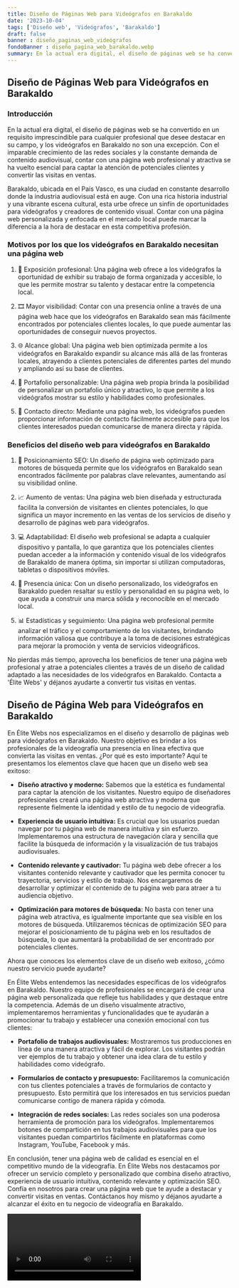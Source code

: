 ```yaml
---
title: Diseño de Páginas Web para Videógrafos en Barakaldo
date: '2023-10-04'
tags: ['Diseño web', 'Videógrafos', 'Barakaldo']
draft: false
banner : diseño_paginas_web_videógrafos
fondoBanner : diseño_pagina_web_barakaldo.webp
summary: En la actual era digital, el diseño de páginas web se ha convertido en un requisito imprescindible para cualquier profesional que desee destacar en su campo, y los videógrafos en Barakaldo no son una excepción. Con el imparable crecimiento de las redes sociales y la constante demanda de contenido audiovisual, contar con una página web profesional y atractiva se ha vuelto esencial para captar la atención de potenciales clientes y convertir las visitas en ventas.
---
```


## Diseño de Páginas Web para Videógrafos en Barakaldo

### Introducción

En la actual era digital, el diseño de páginas web se ha convertido en un requisito imprescindible para cualquier profesional que desee destacar en su campo, y los videógrafos en Barakaldo no son una excepción. Con el imparable crecimiento de las redes sociales y la constante demanda de contenido audiovisual, contar con una página web profesional y atractiva se ha vuelto esencial para captar la atención de potenciales clientes y convertir las visitas en ventas.

Barakaldo, ubicada en el País Vasco, es una ciudad en constante desarrollo donde la industria audiovisual está en auge. Con una rica historia industrial y una vibrante escena cultural, esta urbe ofrece un sinfín de oportunidades para videógrafos y creadores de contenido visual. Contar con una página web personalizada y enfocada en el mercado local puede marcar la diferencia a la hora de destacar en esta competitiva profesión.

### Motivos por los que los videógrafos en Barakaldo necesitan una página web

1. 🎥 Exposición profesional: Una página web ofrece a los videógrafos la oportunidad de exhibir su trabajo de forma organizada y accesible, lo que les permite mostrar su talento y destacar entre la competencia local.

2. 🎞️ Mayor visibilidad: Contar con una presencia online a través de una página web hace que los videógrafos en Barakaldo sean más fácilmente encontrados por potenciales clientes locales, lo que puede aumentar las oportunidades de conseguir nuevos proyectos.

3. 🌐 Alcance global: Una página web bien optimizada permite a los videógrafos en Barakaldo expandir su alcance más allá de las fronteras locales, atrayendo a clientes potenciales de diferentes partes del mundo y ampliando así su base de clientes.

4. 💼 Portafolio personalizable: Una página web propia brinda la posibilidad de personalizar un portafolio único y atractivo, lo que permite a los videógrafos mostrar su estilo y habilidades como profesionales.

5. 📲 Contacto directo: Mediante una página web, los videógrafos pueden proporcionar información de contacto fácilmente accesible para que los clientes interesados puedan comunicarse de manera directa y rápida.

### Beneficios del diseño web para videógrafos en Barakaldo

1. 🎯 Posicionamiento SEO: Un diseño de página web optimizado para motores de búsqueda permite que los videógrafos en Barakaldo sean encontrados fácilmente por palabras clave relevantes, aumentando así su visibilidad online.

2. 📈 Aumento de ventas: Una página web bien diseñada y estructurada facilita la conversión de visitantes en clientes potenciales, lo que significa un mayor incremento en las ventas de los servicios de diseño y desarrollo de páginas web para videógrafos.

3. 💻 Adaptabilidad: El diseño web profesional se adapta a cualquier dispositivo y pantalla, lo que garantiza que los potenciales clientes puedan acceder a la información y contenido visual de los videógrafos de Barakaldo de manera óptima, sin importar si utilizan computadoras, tabletas o dispositivos móviles.

4. 🎨 Presencia única: Con un diseño personalizado, los videógrafos en Barakaldo pueden resaltar su estilo y personalidad en su página web, lo que ayuda a construir una marca sólida y reconocible en el mercado local.

5. 📊 Estadísticas y seguimiento: Una página web profesional permite analizar el tráfico y el comportamiento de los visitantes, brindando información valiosa que contribuye a la toma de decisiones estratégicas para mejorar la promoción y venta de servicios videográficos.

No pierdas más tiempo, aprovecha los beneficios de tener una página web profesional y atrae a potenciales clientes a través de un diseño de calidad adaptado a las necesidades de los videógrafos en Barakaldo. Contacta a 'Élite Webs' y déjanos ayudarte a convertir tus visitas en ventas.

<GifSeo />

<Cta />

## Diseño de Página Web para Videógrafos en Barakaldo

En Élite Webs nos especializamos en el diseño y desarrollo de páginas web para videógrafos en Barakaldo. Nuestro objetivo es brindar a los profesionales de la videografía una presencia en línea efectiva que convierta las visitas en ventas. ¿Por qué es esto importante? Aquí te presentamos los elementos clave que hacen que un diseño web sea exitoso:

- **Diseño atractivo y moderno:** Sabemos que la estética es fundamental para captar la atención de los visitantes. Nuestro equipo de diseñadores profesionales creará una página web atractiva y moderna que represente fielmente la identidad y estilo de tu negocio de videografía.

- **Experiencia de usuario intuitiva:** Es crucial que los usuarios puedan navegar por tu página web de manera intuitiva y sin esfuerzo. Implementaremos una estructura de navegación clara y sencilla que facilite la búsqueda de información y la visualización de tus trabajos audiovisuales.

- **Contenido relevante y cautivador:** Tu página web debe ofrecer a los visitantes contenido relevante y cautivador que les permita conocer tu trayectoria, servicios y estilo de trabajo. Nos encargaremos de desarrollar y optimizar el contenido de tu página web para atraer a tu audiencia objetivo.

- **Optimización para motores de búsqueda:** No basta con tener una página web atractiva, es igualmente importante que sea visible en los motores de búsqueda. Utilizaremos técnicas de optimización SEO para mejorar el posicionamiento de tu página web en los resultados de búsqueda, lo que aumentará la probabilidad de ser encontrado por potenciales clientes.

Ahora que conoces los elementos clave de un diseño web exitoso, ¿cómo nuestro servicio puede ayudarte?

En Élite Webs entendemos las necesidades específicas de los videógrafos en Barakaldo. Nuestro equipo de profesionales se encargará de crear una página web personalizada que refleje tus habilidades y que destaque entre la competencia. Además de un diseño visualmente atractivo, implementaremos herramientas y funcionalidades que te ayudarán a promocionar tu trabajo y establecer una conexión emocional con tus clientes:

- **Portafolio de trabajos audiovisuales:** Mostraremos tus producciones en línea de una manera atractiva y fácil de explorar. Los visitantes podrán ver ejemplos de tu trabajo y obtener una idea clara de tu estilo y habilidades como videógrafo.

- **Formularios de contacto y presupuesto:** Facilitaremos la comunicación con tus clientes potenciales a través de formularios de contacto y presupuesto. Esto permitirá que los interesados en tus servicios puedan comunicarse contigo de manera rápida y cómoda.

- **Integración de redes sociales:** Las redes sociales son una poderosa herramienta de promoción para los videógrafos. Implementaremos botones de compartición en tus trabajos audiovisuales para que los visitantes puedan compartirlos fácilmente en plataformas como Instagram, YouTube, Facebook y más.

En conclusión, tener una página web de calidad es esencial en el competitivo mundo de la videografía. En Élite Webs nos destacamos por ofrecer un servicio completo y personalizado que combina diseño atractivo, experiencia de usuario intuitiva, contenido relevante y optimización SEO. Confía en nosotros para crear una página web que te ayude a destacar y convertir visitas en ventas. Contáctanos hoy mismo y déjanos ayudarte a alcanzar el éxito en tu negocio de videografía en Barakaldo.

<Video />

<CtaBot job='Videógrafos' city='Barakaldo'/>

<Gmaps query='Barakaldo+españa+maps' />